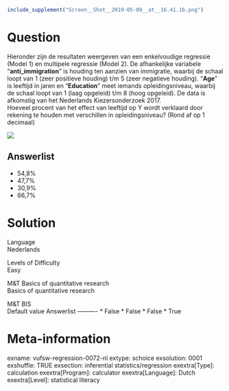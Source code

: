 ```r
include_supplement("Screen__Shot__2019-05-09__at__16.41.16.png")
```

Question
========
Hieronder zijn de resultaten weergeven van een enkelvoudige regressie
(Model 1) en multipele regressie (Model 2). De afhankelijke variabele
"**anti\_immigration**" is houding ten aanzien van immigratie, waarbij
de schaal loopt van 1 (zeer positieve houding) t/m 5 (zeer negatieve
houding). “**Age**” is leeftijd in jaren en “**Education**” meet iemands
opleidingsniveau, waarbij de schaal loopt van 1 (laag opgeleid) t/m 8
(hoog opgeleid). De data is afkomstig van het Nederlands
Kiezersonderzoek 2017.  
Hoeveel procent van het effect van leeftijd op Y wordt verklaard door
rekening te houden met verschillen in opleidingsniveau? (Rond af op 1
decimaal)   
  
![](Screen__Shot__2019-05-09__at__16.41.16.png)

Answerlist
----------
* 54,8%
* 47,7%
* 30,9%
* 66,7%

Solution
========











Language  
Nederlands

Levels of Difficulty  
Easy

M&T Basics of quantitative research  
Basics of quantitative research

M&T BIS  
Default value
Answerlist
----------
* False
* False
* False
* True

Meta-information
================
exname: vufsw-regression-0072-nl
extype: schoice
exsolution: 0001
exshuffle: TRUE
exsection: inferential statistics/regression
exextra[Type]: calculation
exextra[Program]: calculator
exextra[Language]: Dutch
exextra[Level]: statistical literacy

